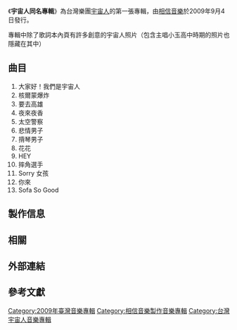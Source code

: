 {{Infobox Album
| Name = 宇宙人同名專輯
| Original_name = 
| Type = 專輯
| Longtype = 
| Artist = [[宇宙人_(樂團)|宇宙人]]
| Cover =  Cosmospeople 1.jpg
| Released = 2009年9月4日
| Recorded = <!--錄製日期-->
| Genre = 搖滾
| Length = <!--歌曲總長度（時間）-->
| Label =[[相信音樂|相信音樂]]
| Producer = <!--製作人--> 宇宙人、陳建良
| Reviews = 
| Last album = 
| This album = '''宇宙人同名專輯'''<br/>（2009）
| Next album = [[001.5名偵探敗給心上人|001.5名偵探敗給心上人]]<br/>EP<br/>（2010）
}}

《'''宇宙人同名專輯'''》為台灣樂團[[宇宙人_(樂團)|宇宙人]]的第一張專輯，由[[相信音樂|相信音樂]]於2009年9月4日發行。

專輯中除了歌詞本內頁有許多創意的宇宙人照片（包含主唱小玉高中時期的照片也隱藏在其中）

==曲目==
#大家好！我們是宇宙人
#核爾蒙爆炸
#要去高雄
#夜來夜香
#太空警察
#悲情男子
#揹琴男子
#花花
#HEY
#摔角選手
#Sorry 女孩
#你來
#Sofa So Good
==製作信息==
==相關==
== 外部連結 ==
== 參考文獻 ==

{{宇宙人 (台灣樂團)}}

{{Portal bar|台灣|音樂}}
[[Category:2009年臺灣音樂專輯|Category:2009年臺灣音樂專輯]]
[[Category:相信音樂製作音樂專輯|Category:相信音樂製作音樂專輯]]
[[Category:台灣宇宙人音樂專輯|Category:台灣宇宙人音樂專輯]]